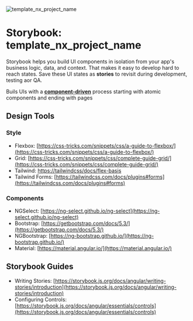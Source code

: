 
<Meta title="Home" />

<style>{`
  .sb-home {
    text-align:center;
    margin-bottom: 40px;
  }
`}</style>

<div class="sb-home">
  <img src="assets/icons/icon-128x128.jpg" alt="template_nx_project_name"/>
  <h1>Storybook: template_nx_project_name</h1>
</div>

Storybook helps you build UI components in isolation from your app's business logic, data, and context.
That makes it easy to develop hard to reach states.
Save these UI states as **stories** to revisit during development, testing aor QA.

Buils UIs with a [**component-driven**](https://componentdriven.org) process starting with atomic components and ending with pages

## Design Tools

### Style
- Flexbox: [https://css-tricks.com/snippets/css/a-guide-to-flexbox/](https://css-tricks.com/snippets/css/a-guide-to-flexbox/)
- Grid: [https://css-tricks.com/snippets/css/complete-guide-grid/](https://css-tricks.com/snippets/css/complete-guide-grid/)
- Tailwind: [https://tailwindcss/docs/flex-basis](https://css-tricks.com/snippets/css/a-guide-to-flexbox/)
- Tailwind Forms: [https://tailwindcss.com/docs/plugins#forms](https://tailwindcss.com/docs/plugins#forms)

### Components
- NGSelect: [https://ng-select.github.io/ng-select](https://ng-select.github.io/ng-select)
- Bootstrap: [https://getbootstrap.com/docs/5.3/](https://getbootstrap.com/docs/5.3/)
- NGBootstrap: [https://ng-bootstrap.github.io/](https://ng-bootstrap.github.io/)
- Material: [https://material.angular.io/](https://material.angular.io/)

## Storybook Guides

- Writing Stories: [https://storybook.js.org/docs/angular/writing-stories/introduction](https://storybook.js.org/docs/angular/writing-stories/introduction)
- Configuring Controls: [https://storybook.js.org/docs/angular/essentials/controls](https://storybook.js.org/docs/angular/essentials/controls)
